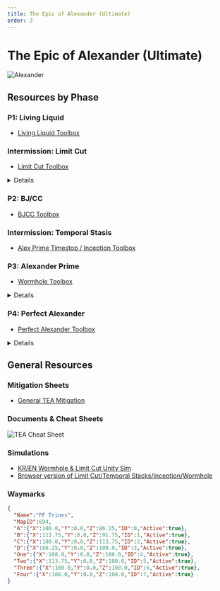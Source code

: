 ```yaml
---
title: The Epic of Alexander (Ultimate)
order: 3
---
```


# The Epic of Alexander (Ultimate)

![Alexander](/images/thumbnails/ultimate/Alexander.png)

## Resources by Phase

### P1: Living Liquid

- [Living Liquid Toolbox](https://ff14.toolboxgaming.space/?id=725383877116761&preview=1)

### Intermission: Limit Cut

- [Limit Cut Toolbox](https://ff14.toolboxgaming.space/?id=803293127441961&preview=1)

<Details title="Limit Cut Video Guide">
  <YouTube videoId="r3PODekimO0" />
  <Callout > 
    Even though the video mentions LPDU, it also follows NA PF strats!
  </Callout>
</Details>

### P2: BJ/CC

- [BJCC  Toolbox](https://ff14.toolboxgaming.space/?id=492297437831961&preview=1)

### Intermission: Temporal Stasis

- [Alex Prime Timestop / Inception Toolbox](https://ff14.toolboxgaming.space/?id=860745463802461&preview=1)

### P3: Alexander Prime
- [Wormhole Toolbox](https://ff14.toolboxgaming.space/?id=537197026169861&preview=1)

<Details title="Wormhole Video Guide">
  <YouTube videoId="yAstTj6LMdA" />
  <Callout > 
    Even though the video mentions LPDU, it also follows NA PF strats!
  </Callout>
</Details>

### P4: Perfect Alexander

- [Perfect Alexander Toolbox](https://ff14.toolboxgaming.space/?id=170875560147661&preview=1)

<Details title="P4: Perfect Alexander">
  <YouTube videoId="fiXZRgAOCHw" />
</Details>

## General Resources

### Mitigation Sheets

- [General TEA Mitigation](https://docs.google.com/spreadsheets/d/1A58RflNeNq9mesuvSEcQzIvQ3MwOGyvPRi5khNACrc8/edit#gid=1511755464)

### Documents & Cheat Sheets

![TEA Cheat Sheet](/images/ultimates/tea/TEACheatSheet.png)

### Simulations

- [KR/EN Wormhole & Limit Cut Unity Sim](https://github.com/naurffxiv/assets/tree/main/Simulators)
- [Browser version of Limit Cut/Temporal Stacks/Inception/Wormhole](https://dangermomentum.itch.io/1256-sim)

### Waymarks

```json
{
  "Name":"PF Trines",
  "MapID":694,
  "A":{"X":100.0,"Y":0.0,"Z":86.25,"ID":0,"Active":true},
  "B":{"X":113.75,"Y":0.0,"Z":91.75,"ID":1,"Active":true},
  "C":{"X":100.0,"Y":0.0,"Z":113.75,"ID":2,"Active":true},
  "D":{"X":86.25,"Y":0.0,"Z":100.0,"ID":3,"Active":true},
  "One":{"X":108.0,"Y":0.0,"Z":100.0,"ID":4,"Active":true},
  "Two":{"X":113.75,"Y":0.0,"Z":100.0,"ID":5,"Active":true},
  "Three":{"X":100.0,"Y":0.0,"Z":108.0,"ID":6,"Active":true},
  "Four":{"X":108.0,"Y":0.0,"Z":108.0,"ID":7,"Active":true}
}
```